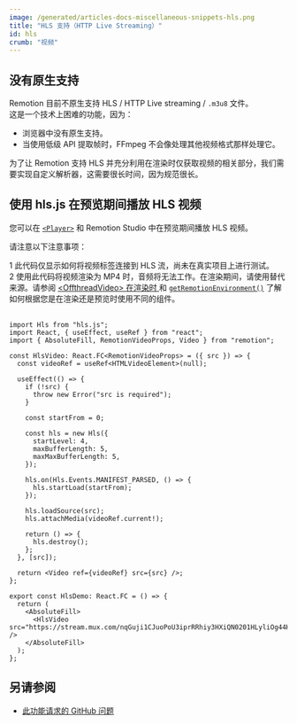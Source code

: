 ```yaml
---
image: /generated/articles-docs-miscellaneous-snippets-hls.png
title: "HLS 支持（HTTP Live Streaming）"
id: hls
crumb: "视频"
---
```


## 没有原生支持

Remotion 目前不原生支持 HLS / HTTP Live streaming / `.m3u8` 文件。  
这是一个技术上困难的功能，因为：

- 浏览器中没有原生支持。
- 当使用低级 API 提取帧时，FFmpeg 不会像处理其他视频格式那样处理它。

为了让 Remotion 支持 HLS 并充分利用在渲染时仅获取视频的相关部分，我们需要实现自定义解析器，这需要很长时间，因为规范很长。

## 使用 hls.js 在预览期间播放 HLS 视频

您可以在 [`<Player>`](/docs/player) 和 Remotion Studio 中在预览期间播放 HLS 视频。

请注意以下注意事项：

<Step>1</Step> 此代码仅显示如何将视频标签连接到 HLS 流，尚未在真实项目上进行测试。<br/>
<Step>2</Step> 使用此代码将视频渲染为 MP4 时，音频将无法工作。在渲染期间，请使用替代来源。请参阅 <a href="/docs/miscellaneous/snippets/offthread-video-while-rendering">&lt;OffthreadVideo&gt; 在渲染时
</a> 和 <a href="/docs/get-remotion-environment"><code>getRemotionEnvironment()</code></a> 了解如何根据您是在渲染还是预览时使用不同的组件。<br/><br/>

```tsx twoslash title="HlsDemo.tsx"
import Hls from "hls.js";
import React, { useEffect, useRef } from "react";
import { AbsoluteFill, RemotionVideoProps, Video } from "remotion";

const HlsVideo: React.FC<RemotionVideoProps> = ({ src }) => {
  const videoRef = useRef<HTMLVideoElement>(null);

  useEffect(() => {
    if (!src) {
      throw new Error("src is required");
    }

    const startFrom = 0;

    const hls = new Hls({
      startLevel: 4,
      maxBufferLength: 5,
      maxMaxBufferLength: 5,
    });

    hls.on(Hls.Events.MANIFEST_PARSED, () => {
      hls.startLoad(startFrom);
    });

    hls.loadSource(src);
    hls.attachMedia(videoRef.current!);

    return () => {
      hls.destroy();
    };
  }, [src]);

  return <Video ref={videoRef} src={src} />;
};

export const HlsDemo: React.FC = () => {
  return (
    <AbsoluteFill>
      <HlsVideo src="https://stream.mux.com/nqGuji1CJuoPoU3iprRRhiy3HXiQN0201HLyliOg44HOU.m3u8" />
    </AbsoluteFill>
  );
};
```

## 另请参阅

- [此功能请求的 GitHub 问题](https://github.com/remotion-dev/remotion/issues/2930)


